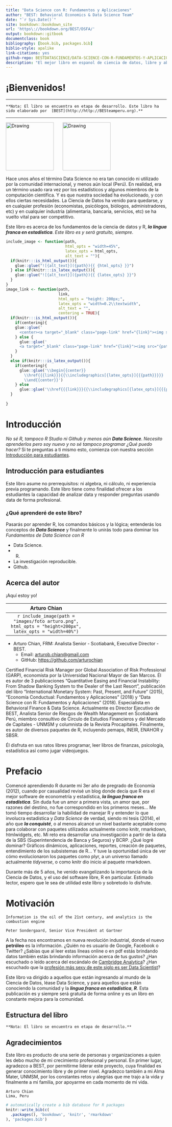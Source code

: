 ```yaml
--- 
title: "Data Science con R: Fundamentos y Aplicaciones"
author: "BEST: Behavioral Economics & Data Science Team"
date: "`r Sys.Date()`"
site: bookdown::bookdown_site
url: 'https\://bookdown.org/BEST/DSFA/'
output: bookdown::gitbook
documentclass: book
bibliography: [book.bib, packages.bib]
biblio-style: apalike
link-citations: yes
github-repo: BESTDATASCIENCE/DATA-SCIENCE-CON-R-FUNDAMENTOS-Y-APLICACIONES
description: "El mejor libro en espanol de ciencia de datos, libre y abierto."
---
```



# ¡Bienvenidos! {-}

---

```block
**Nota: El libro se encuentra en etapa de desarrollo. Este libro ha sido elaborado por  [BEST](http://http://BESteamperu.org).**
```

---

<img src="https://cran.r-project.org/Rlogo.svg" alt="Drawing" style="height: 150px;"/>
&nbsp;&nbsp;&nbsp;&nbsp;&nbsp;
<img src="https://www.rstudio.com/wp-content/uploads/2014/07/RStudio-Logo-Blue-Gradient.png" alt="Drawing" style="height: 150px;"/>

Hace unos años el término Data Science no era tan conocido ni utilizado por la comunidad internacional, y menos aún local (Perú). En realidad, era un término usado rara vez por los estadísticos y algunos miembros de la computación científica. Y es que nuestra sociedad ha evolucionado, y con ellos ciertas necesidades. La Ciencia de Datos ha venido para quedarse, y en cualquier profesión (economistas, psicólogos, biólogos, administradores, etc) y en cualquier industria (alimentaria, bancaria, servicios, etc) se ha vuelto vital para ser competitivo.

Este libro es acerca de los fundamentos de la ciencia de datos y R, ***la lingua franca en estadística***. *Este libro es y será gratuito, siempre*.

```r
include_image <- function(path,                           
                          html_opts = "width=45%", 
                          latex_opts = html_opts,
                          alt_text = ""){
  if(knitr:::is_html_output()){
    glue::glue("![{alt_text}]({path}){{ {html_opts} }}")
  } else if(knitr:::is_latex_output()){
    glue::glue("![{alt_text}]({path}){{ {latex_opts} }}")    
  }
}
image_link <- function(path,
                       link,
                       html_opts = "height: 200px;",
                       latex_opts = "width=0.2\\textwidth",
                       alt_text = "",
                       centering = TRUE){
  if(knitr:::is_html_output()){
    if(centering){
    glue::glue('
      <center><a target="_blank" class="page-link" href="{link}"><img src="{path}" style="{html_opts}"/></a></center>')
    } else {
      glue::glue('
      <a target="_blank" class="page-link" href="{link}"><img src="{path}" style="{html_opts}"/></a>')
    }
  }
  else if(knitr:::is_latex_output()){
    if(centering){
      glue::glue('\\begin{{center}}
        \\href{{{link}}}{{\\includegraphics[{latex_opts}]{{{path}}}}}
        \\end{{center}}')
    } else
      glue::glue('\\href{{{link}}}{{\\includegraphics[{latex_opts}]{{{path}}}}}')
  }
  
}
```

# Introducción {-}

*No sé R, tampoco R Studio ni Github y menos aún* ***Data Science***. *Necesito aprenderlos pero soy nuevo y no sé tampoco programar ¿Qué puedo hacer?* Si te preguntas a ti mismo esto, comienza con nuestra sección [Introducción para estudiantes](#intro-for-students).

## Introducción para estudiantes {#intro-for-students .unnumbered}

Este libro asume no prerrequisitos: ni algebra, ni cálculo, ni experiencia previa programando. Este libro tiene como finalidad ofrecer a los estudiantes la capacidad de analizar data y responder preguntas usando data de forma profesional.

### ¿Qué aprenderé de este libro? {-}

Pasarás por aprender R, los comandos básicos y la lógica; entenderás los conceptos de ***Data Science*** y finalmente lo unirás todo para dominar los *Fundamentos de Data Science con R*

* Data Science.
* R.
* La investigación reproducible.
* Github.

## Acerca del autor {#about-authors .unnumbered}

¡Aquí estoy yo!

Arturo Chian           |  
:-------------------------:|:-------------------------:
`r include_image(path = "images/foto arturo.png", html_opts = "height=200px", latex_opts = "width=40%")` |


* Arturo Chian, FRM: Analista Senior - Scotiabank, Executive Director - BEST.
    + Email: [arturob.chian@gmail.com](mailto:arturob.chian@gmail.com)
    + GitHub: <https://github.com/arturochian>

Certified Financial Risk Manager por Global Association of Risk Professional (GARP), economista por la Universidad Nacional Mayor de San Marcos. Él es autor de 3 publicaciones “Quantitative Easing and Financial Instability: From Shadow Banking System to the Dealer of the Last Resort”, publicación del libro “International Monetary System: Past, Present, and Future” (2015), “Economía Conductual: Fundamentos y Aplicaciones” (2018) y “Data Science con R: Fundamentos y Aplicaciones” (2018). Especialista en Behavioral Finance & Data Science. Actualmente es Director Ejecutivo de BEST, Analista Senior de Riesgos de Wealth Management en Scotiabank Perú, miembro consultivo de Circulo de Estudios Financieros y del Mercado de Capitales - UNMSM y columnista de la Revista Procapitales. Finalmente, es autor de diversos paquetes de R, incluyendo pemaps, INEIR, ENAHOR y SBSR.

Él disfruta en sus ratos libres programar, leer libros de finanzas, psicología, estadística así como jugar videojuegos.

# Prefacio {-}

Comencé aprendiendo R durante mi 3er año de pregrado de Economía (2012), cuando por casualidad revisé un blog donde decía que R era el mejor software de econometría y estadística, ***la lingua franca en estadística***. Sin duda fue un amor a primera vista, un amor que, por razones del destino, no fue correspondido en los primeros meses... Me tomó tiempo desarrollar la habilidad de manejar R y entender lo que involucra estadística y *Data Science* de verdad, siendo mi tesis (2014), el año que ***la conquisté***, o al menos alcancé un nivel bastante aceptable como para colaborar con paquetes utilizados actualmente como knitr, rmarkdown, htmlwidgets, etc. Mi reto era desarrollar una investigación a partir de la data de la SBS (Superintendencia de Banca y Seguros) y BCRP. ¿Qué logré dominar? Gráficos dinámicos, aplicaciones, reportes, creación de paquetes, entendimiento de los subsistemas de R... Y tuve la oportunidad única de ver cómo evolucionaron los paquetes como plyr, a un universo llamado actualmente *tidyverse*, o como knitr dio inicio al paquete rmarkdown.

Durante más de 5 años, he venido evangelizando la importancia de la Ciencia de Datos, y el uso del software libre, R en particular. Estimado lector, espero que le sea de utilidad este libro y sobretodo lo disfrute.



# Motivación {-}

```block2
Information is the oil of the 21st century, and analytics is the combustion engine

Peter Sondergaard, Senior Vice President at Gartner
```

A la fecha nos encontramos en nueva revolución industrial, donde el nuevo **petróleo** es la información. ¿Quién no es usuario de Google, Facebook o Twitter? ¿Sabías que al leer estas líneas online o en pdf estás brindando datos también estás brindando información acerca de tus gustos? ¿Han escuchado o leído acerca del escándalo de [Cambridge Analytica](https://es.wikipedia.org/wiki/Cambridge_Analytica)? ¿Han escuchado que la [profesión más sexy de este siglo es ser Data Scientist](https://hbr.org/2012/10/data-scientist-the-sexiest-job-of-the-21st-century)?

Este libro va dirigido a aquellos que están ingresando al mundo de la Ciencia de Datos, léase Data Science, y para aquellos que están conociendo la comunidad y la ***lingua franca en estadística***, ***R***. Esta publicación es y siempre será gratuita de forma online y es un libro en constante mejora para la comunidad.


## Estructura del libro {-}

```block
**Nota: El libro se encuentra en etapa de desarrollo.** 
```

## Agradecimientos {-}

Este libro es producto de una serie de personas y organizaciones a quien les debo mucho de mi crecimiento profesional y personal. En primer lugar, agradezco a BEST, por permitirme liderar este proyecto, cuya finalidad es generar conocimiento libre y de primer nivel. Agradezco también a mi Alma Mater, UNMSM, por los constantes retos y alegrías que me trajo a la vida y finalmente a mi familia, por apoyarme en cada momento de mi vida.


```block2
Arturo Chian  
Lima, Peru
```


```r
# automatically create a bib database for R packages
knitr::write_bib(c(
  .packages(), 'bookdown', 'knitr', 'rmarkdown'
), 'packages.bib')
```
